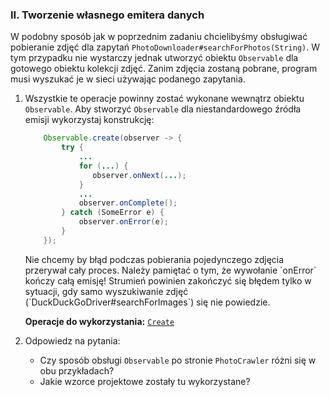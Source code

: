 
### II. Tworzenie własnego emitera danych

W podobny sposób jak w poprzednim zadaniu chcielibyśmy obsługiwać pobieranie zdjęć dla zapytań `PhotoDownloader#searchForPhotos(String)`. W tym przypadku nie wystarczy jednak utworzyć obiektu `Observable` dla gotowego obiektu kolekcji zdjęć. Zanim zdjęcia zostaną pobrane, program musi wyszukać je w sieci używając podanego zapytania.

1.  Wszystkie te operacje powinny zostać wykonane wewnątrz obiektu `Observable`. Aby stworzyć `Observable` dla niestandardowego źródła emisji wykorzystaj konstrukcję:

    ```java
        Observable.create(observer -> {
            try {
                ...
                for (...) {
                   observer.onNext(...);
                }
                ...
                observer.onComplete();
            } catch (SomeError e) {
                observer.onError(e);
            }
        });
    ```
    <Callout type="info">
    Nie chcemy by błąd podczas pobierania pojedynczego zdjęcia przerywał cały proces. Należy pamiętać o tym, że wywołanie `onError` kończy całą emisję!  Strumień powinien zakończyć się błędem tylko w sytuacji, gdy samo wyszukiwanie zdjęć (`DuckDuckGoDriver#searchForImages`) się nie powiedzie.
    </Callout>
	
	**Operacje do wykorzystania:** [`Create`](http://reactivex.io/documentation/operators/create.html)

1. Odpowiedz na pytania:
	- Czy sposób obsługi `Observable` po stronie `PhotoCrawler` różni się w obu przykładach?
	- Jakie wzorce projektowe zostały tu wykorzystane?
